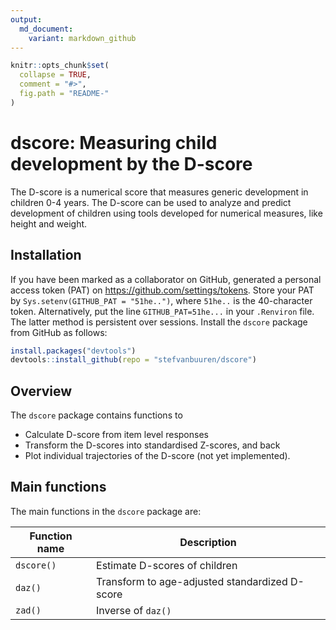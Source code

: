 ---
output:
  md_document:
    variant: markdown_github
---

<!-- README.md is generated from README.Rmd. Please edit that file -->

```{r, echo = FALSE}
knitr::opts_chunk$set(
  collapse = TRUE,
  comment = "#>",
  fig.path = "README-"
)
```

# dscore: Measuring child development by the D-score

The D-score is a numerical score that measures generic development in children 0-4 years. The D-score can be used to analyze and predict development of children using tools developed for numerical measures, like height and weight.

## Installation

If you have been marked as a collaborator on GitHub, generated a personal access token (PAT) on <https://github.com/settings/tokens>. Store your PAT by `Sys.setenv(GITHUB_PAT = "51he..")`, where `51he..` is the 40-character token. Alternatively, put the line `GITHUB_PAT=51he...` in your `.Renviron` file. The latter method is persistent over sessions. Install the `dscore` package from GitHub as follows: 

```{r eval = FALSE}
install.packages("devtools")
devtools::install_github(repo = "stefvanbuuren/dscore")
```


## Overview

The `dscore` package contains functions to

- Calculate D-score from item level responses
- Transform the D-scores into standardised Z-scores, and back
- Plot individual trajectories of the D-score (not yet implemented).

## Main functions

The main functions in the `dscore` package are:

Function name        | Description
---------------------|---------------------------------
`dscore()`           | Estimate D-scores of children
`daz()`              | Transform to age-adjusted standardized D-score
`zad()`              | Inverse of `daz()`

